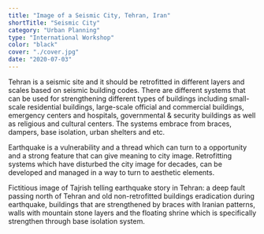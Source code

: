 ```yaml
---
title: "Image of a Seismic City, Tehran, Iran"
shortTitle: "Seismic City"
category: "Urban Planning"
type: "International Workshop"
color: "black"
cover: "./cover.jpg"
date: "2020-07-03"
---
```


Tehran is a seismic site and it should be retrofitted in different layers and scales based on seismic building codes. There are different systems that can be used for strengthening different types of buildings including small-scale residential buildings, large-scale official and commercial buildings, emergency centers and hospitals, governmental & security buildings as well as religious and cultural centers. The systems embrace from braces, dampers, base isolation, urban shelters and etc.

Earthquake is a vulnerability and a thread which can turn to a opportunity and a strong feature that can give meaning to city image. Retrofitting systems which have disturbed the city image for decades, can be developed and managed in a way to turn to aesthetic elements. 

Fictitious image of Tajrish telling earthquake story in Tehran: a deep fault passing north of Tehran and old non-retrofitted buildings eradication during earthquake, buildings that are strengthened by braces with Iranian patterns, walls with mountain stone layers and the floating shrine which is specifically strengthen through base isolation system.

